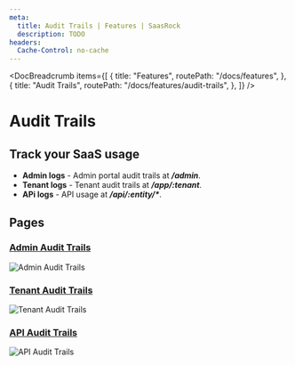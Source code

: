 ```yaml
---
meta:
  title: Audit Trails | Features | SaasRock
  description: TODO
headers:
  Cache-Control: no-cache
---
```



<DocBreadcrumb
  items={[
    {
      title: "Features",
      routePath: "/docs/features",
    },
    {
      title: "Audit Trails",
      routePath: "/docs/features/audit-trails",
    },
  ]}
/>

# Audit Trails

## Track your SaaS usage

- **Admin logs** - Admin portal audit trails at **_/admin_**.
- **Tenant logs** - Tenant audit trails at **_/app/:tenant_**.
- **APi logs** - API usage at **_/api/:entity/\*_**.

## Pages

### [Admin Audit Trails](/admin/audit-trails)

<img
  class="bg-gray-100 border-gray-500 border-2 border-dashed rounded-lg object-cover h-95"
  src="https://yahooder.sirv.com/saasrock/features/audit-trails/admin.png"
  alt="Admin Audit Trails"
/>

### [Tenant Audit Trails](/app/acme-corp-1/settings/audit-trails)

<img
  class="bg-gray-100 border-gray-500 border-2 border-dashed rounded-lg object-cover h-95"
  src="https://yahooder.sirv.com/saasrock/features/audit-trails/tenant.png"
  alt="Tenant Audit Trails"
/>

### [API Audit Trails](/admin/api/logs)

<img
  class="bg-gray-100 border-gray-500 border-2 border-dashed rounded-lg object-cover h-95"
  src="https://yahooder.sirv.com/saasrock/features/audit-trails/api.png"
  alt="API Audit Trails"
/>
